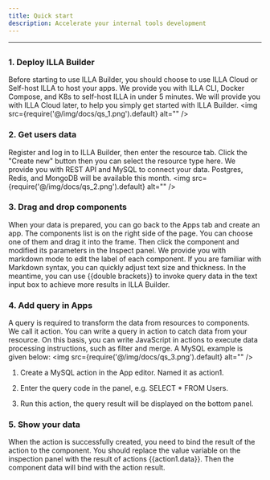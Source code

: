 ```yaml
---
title: Quick start
description: Accelerate your internal tools development
---
```

---
## <Heading hidden>Overview</Heading>
### 1. Deploy ILLA Builder
Before starting to use ILLA Builder, you should choose to use ILLA Cloud or Self-host ILLA to host your apps. We provide you with ILLA CLI, Docker Compose, and K8s to self-host ILLA in under 5 minutes. We will provide you with ILLA Cloud later, to help you simply get started with ILLA Builder.
<img
  src={require('@/img/docs/qs_1.png').default}
  alt=""
/>

### 2. Get users data
Register and log in to ILLA Builder, then enter the resource tab. Click the "Create new" button then you can select the resource type here. We provide you with REST API and MySQL to connect your data. Postgres, Redis, and MongoDB will be available this month.
<img
  src={require('@/img/docs/qs_2.png').default}
  alt=""
/>

### 3. Drag and drop components
When your data is prepared, you can go back to the Apps tab and create an app. The components list is on the right side of the page. You can choose one of them and drag it into the frame. Then click the component and modified its parameters in the Inspect panel. We provide you with markdown mode to edit the label of each component. If you are familiar with Markdown syntax, you can quickly adjust text size and thickness. In the meantime, you can use {{double brackets}} to invoke query data in the text input box to achieve more results in ILLA Builder.

### 4. Add query in Apps
A query is required to transform the data from resources to components. We call it action. You can write a query in action to catch data from your resource. On this basis, you can write JavaScript in actions to execute data processing instructions, such as filter and merge. A MySQL example is given below:
<img
  src={require('@/img/docs/qs_3.png').default}
  alt=""
/>

1. Create a MySQL action in the App editor. Named it as action1.

2. Enter the query code in the panel, e.g. SELECT * FROM Users.

3. Run this action, the query result will be displayed on the bottom panel.

### 5. Show your data
When the action is successfully created, you need to bind the result of the action to the component. You should replace the value variable on the inspection panel with the result of actions {{action1.data}}. Then the component data will bind with the action result. 

